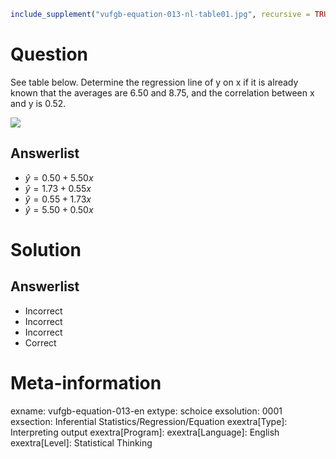 ```r
include_supplement("vufgb-equation-013-nl-table01.jpg", recursive = TRUE)
```

Question
========

See table below. Determine the regression line of y on x if it is already known that the averages are 6.50 and 8.75, and the correlation between x and y is 0.52.

![](vufgb-equation-013-nl-table01.jpg)
  
Answerlist
----------
* $\hat{y} = 0.50+5.50x$
* $\hat{y} = 1.73+0.55x$
* $\hat{y} = 0.55+1.73x$
* $\hat{y} = 5.50+0.50x$

Solution
========

Answerlist
----------
* Incorrect
* Incorrect
* Incorrect
* Correct

Meta-information
================
exname: vufgb-equation-013-en
extype: schoice
exsolution: 0001
exsection: Inferential Statistics/Regression/Equation
exextra[Type]: Interpreting output
exextra[Program]: 
exextra[Language]: English
exextra[Level]: Statistical Thinking
